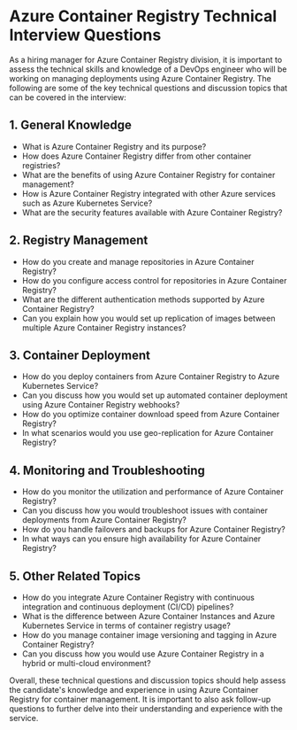 

# Azure Container Registry Technical Interview Questions

As a hiring manager for Azure Container Registry division, it is important to assess the technical skills and knowledge of a DevOps engineer who will be working on managing deployments using Azure Container Registry. The following are some of the key technical questions and discussion topics that can be covered in the interview:

## 1. General Knowledge
- What is Azure Container Registry and its purpose?
- How does Azure Container Registry differ from other container registries?
- What are the benefits of using Azure Container Registry for container management?
- How is Azure Container Registry integrated with other Azure services such as Azure Kubernetes Service?
- What are the security features available with Azure Container Registry?

## 2. Registry Management
- How do you create and manage repositories in Azure Container Registry?
- How do you configure access control for repositories in Azure Container Registry?
- What are the different authentication methods supported by Azure Container Registry?
- Can you explain how you would set up replication of images between multiple Azure Container Registry instances?

## 3. Container Deployment
- How do you deploy containers from Azure Container Registry to Azure Kubernetes Service?
- Can you discuss how you would set up automated container deployment using Azure Container Registry webhooks?
- How do you optimize container download speed from Azure Container Registry?
- In what scenarios would you use geo-replication for Azure Container Registry?

## 4. Monitoring and Troubleshooting
- How do you monitor the utilization and performance of Azure Container Registry?
- Can you discuss how you would troubleshoot issues with container deployments from Azure Container Registry?
- How do you handle failovers and backups for Azure Container Registry?
- In what ways can you ensure high availability for Azure Container Registry?

## 5. Other Related Topics
- How do you integrate Azure Container Registry with continuous integration and continuous deployment (CI/CD) pipelines?
- What is the difference between Azure Container Instances and Azure Kubernetes Service in terms of container registry usage?
- How do you manage container image versioning and tagging in Azure Container Registry?
- Can you discuss how you would use Azure Container Registry in a hybrid or multi-cloud environment?

Overall, these technical questions and discussion topics should help assess the candidate's knowledge and experience in using Azure Container Registry for container management. It is important to also ask follow-up questions to further delve into their understanding and experience with the service.